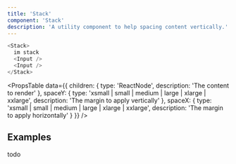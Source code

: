 ```yaml
---
title: 'Stack'
component: 'Stack'
description: 'A utility component to help spacing content vertically.'
---
```


```js live
<Stack>
  im stack
  <Input />
  <Input />
</Stack>
```

<PropsTable
  data={{
    children: {
      type: 'ReactNode',
      description: 'The content to render'
    },
    spaceY: {
      type: 'xsmall | small | medium | large | xlarge | xxlarge',
      description: 'The margin to apply vertically'
    },
    spaceX: {
      type: 'xsmall | small | medium | large | xlarge | xxlarge',
      description: 'The margin to apply horizontally'
    }
  }}
/>

## Examples

todo
